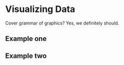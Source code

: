 # Visualizing Data

Cover grammar of graphics?  Yes, we definitely should.

## Example one

## Example two
